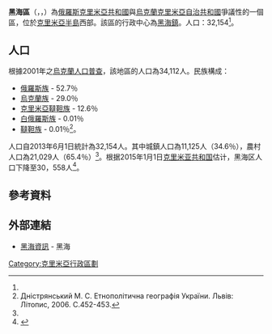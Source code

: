 {{Infobox settlement
|official_name          = 黑海區
|native_name            = {{lang-ru|Черноморский район}}<br/>{{lang-uk|Чорноморський район}}<br/>{{lang-crh|Aqmeçit rayonı}}
|nickname               = 
|settlement_type        = 區
|motto                  =
|image_skyline          = 
|image_caption          = 
|image_flag             =  Flag raion Chernomorskiy.svg
|flag_size              =
|image_seal             = Chornomorskiy kr rayon gerb.png
|seal_size              =
|image_map              = Карта-схема Крыма Черноморский район.png
|mapsize                = 250px
|map_caption            = 黑海區位於克里米亞半島中的位置
|pushpin_map            = <!-- -->
|pushpin_label_position = 
|pushpin_map_caption    = 所在位置
|coordinates_region     = UA
| subdivision_type = 國家
| subdivision_name       = {{RUS}}或{{UKR}}
| subdivision_type1 = 自治共和國
| subdivision_name1 = {{flag|Crimea}}<br>或{{flag|Republic of  Crimea}}
|parts_type             = 辖区
|parts_style            = 列表
|p1                     = 0 市
|p2                     = 1 鎮
|p3                     = 33 村
|seat_type              = 行政中心
|seat                   = [[黑海|黑海]]
|leader_title           =
|leader_name            = 
|established_title      = <!-- Established --> 
|established_date       = 
|area_footnotes         =
|area_total_km2         = 1509
|area_rank              = 
|population_as_of       = 2013
|population_footnotes   =
|population_note        =
|population_total       = 32,154<ref name="численность">{{Cite web |url=http://www.sf.ukrstat.gov.ua/ukodem1.htm#_nayav |title=Главное управление статистики в Автономной Республике Крым |accessdate=2014-06-02 |archive-date=2013-12-12 |archive-url=https://web.archive.org/web/20131212200143/http://www.sf.ukrstat.gov.ua/ukodem1.htm#_nayav |dead-url=no }}</ref>
|population_density_km2 = auto
|timezone= [[莫斯科時間|MSK]]
|utc_offset=+3
|timezone_DST=
|utc_offset_DST=
|latd= |latm= |lats= |latNS=N
|longd= |longm= |longs= |longEW=E
|coordinates_type       = region:UA_type:adm3rd
|coordinates_display    = inline,title
|elevation_footnotes    = 
|elevation_m            = 
|postal_code_type       = <!-- Postal code -->
|postal_code            =
|area_code_type         = 電話區號
|area_code              = +380-6558
|website                = 
|footnotes              = 
}}
'''黑海區'''（{{lang-ru|Черноморский район}}，{{lang-uk|Чорноморський район}}，{{lang-crh|Aqmeçit rayonı}}）為[[俄羅斯|俄羅斯]][[克里米亞共和國|克里米亞共和國]]與[[烏克蘭|烏克蘭]][[克里米亞自治共和國|克里米亞自治共和國]]爭議性的一個區，位於[[克里米亞半島|克里米亞半島]]西部。該區的行政中心為[[黑海_(克里米亞)|黑海]][[市級鎮|鎮]]。人口：32,154<ref name="численность"/>。

==人口==
根據2001年之[[烏克蘭人口普查|烏克蘭人口普查]]，該地區的人口為34,112人。民族構成：

*[[俄羅斯族|俄羅斯族]] - 52.7％ 
*[[烏克蘭族|烏克蘭族]] - 29.0％ 
*[[克里米亞韃靼人|克里米亞韃靼族]] - 12.6％ 
*[[白俄羅斯人|白俄羅斯族]] - 0.01％ 
*[[韃靼人|韃靼族]] - 0.01％<ref name="nac">Дністрянський М. С. Етнополітична географія України. Львів: Літопис, 2006. С.452-453.</ref>。

人口自2013年6月1日統計為32,154人。其中城鎮人口為11,125人（34.6％），農村人口為21,029人（65.4％）<ref name="численность"/>。根据2015年1月1日[[克里米亚共和国|克里米亚共和国]]估计，黑海区人口下降至30，558人<ref>{{cite web|title=Оценка численности населения на 1 января 2015 года по муниципальным образованиям Республики Крым|url=http://crimea.gks.ru/wps/wcm/connect/rosstat_ts/crimea/resources/c39ae200481bb099bd79bded3bc4492f/%D1%87%|accessdate=2015-07-18|archiveurl=https://www.webcitation.org/6Y8KOBmOK?url=http://crimea.gks.ru/wps/wcm/connect/rosstat_ts/crimea/resources/c39ae200481bb099bd79bded3bc4492f/%D1%87%D0%B8%D1%81%D0%BB%D0%B5%D0%BD%D0%BD%D0%BE%D1%81%D1%82%D1%8C+%D0%BD%D0%B0%D1%81%D0%B5%D0%BB%D0%B5%D0%BD%D0%B8%D1%8F.pdf|archivedate=2015-04-28|format=pdf|deadurl=yes}}</ref>。

==參考資料==
{{Reflist}}

==外部連結==
{{commonscat|Chornomorske Raion}}
* [http://chernomorskoe.info/ 黑海資訊]{{Wayback|url=http://chernomorskoe.info/ |date=20140604095534 }} - 黑海{{ru icon}}

{{Crimea topics}}

{{coord|45|30|07|N|32|42|09|E|type:adm2nd_source:kolossus-itwiki|display=title}}

[[Category:克里米亞行政區劃|Category:克里米亞行政區劃]]